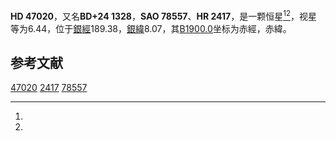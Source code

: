 {{Starbox begin
| name = HD 47020
}}
{{Starbox observe
| epoch = [[J2000.0|J2000.0]]
| constell = {{星座名待查}}<ref name=SIMBAD>{{cite web
 | url=http://simbad.u-strasbg.fr/simbad/sim-id?Ident=HR+2417
 | title=Pulsating variable Star
 | publisher=Centre de Données astronomiques de Strasbourg
 | work=SIMBAD
 | accessdate=2012-07-13
 | archive-date=2016-03-18
 | archive-url=https://web.archive.org/web/20160318085516/http://simbad.u-strasbg.fr/simbad/sim-id?Ident=HR+2417
 | dead-url=no
 }}</ref><ref name=DATA>{{cite web
 | url=http://vizier.u-strasbg.fr/viz-bin/VizieR-5?-out.add=.&-source=5050&-corr=PK=HR&-out.max=9999&HR=2417
 | title=VizieR Detailed Page
 | accessdate=2012-07-13
 | archive-date=2019-02-16
 | archive-url=https://web.archive.org/web/20190216112924/http://vizier.u-strasbg.fr/viz-bin/VizieR-5?-out.add=.&-source=5050&-corr=PK=HR&-out.max=9999&HR=2417
 | dead-url=no
 }}</ref>
| 星官 = 
| ra = {{RA|6|37|27.2}}<ref name=SIMBAD /><ref name=DATA />
| dec = {{DEC|+24|35|27}}<ref name=SIMBAD /><ref name=DATA />
| appmag_v = 6.44<ref name=SIMBAD /><ref name=DATA />
}}
{{Starbox character
| class = A3V<ref name=SIMBAD /><ref name=DATA />
| b-v = 0.1<ref name=SIMBAD /><ref name=DATA />
| u-b = 0.05<ref name=SIMBAD /><ref name=DATA />
| r-i = <ref name=SIMBAD /><ref name=DATA />
| variable = 
}}
{{Starbox astrometry
| radial_v = 0.05
| prop_mo_ra = -2
| parallax = 
| p_error = 
}}
{{Starbox catalog
| names =BD+24 1328，[[SAO星表|SAO]] 78557，[[HD星表|HD]] 47020，[[HR星表|HR]] 2417}}
{{Starbox reference |Simbad=HR+2417}}
{{Starbox end}}

'''HD 47020'''，又名'''BD+24 1328'''，'''SAO 78557'''、'''HR 2417'''，是一颗恒星<ref name=SIMBAD /><ref name=DATA />，视星等为6.44，位于[[銀道座標系|銀經]]189.38，[[銀道座標系|銀緯]]8.07，其[[B1900.0|B1900.0]]坐标为赤經{{RA|6|31|19.4}}，赤緯{{DEC|+24|8.07|26}}。

== 参考文献 ==
{{reflist}}

{{star-stub}}

[[Category:HD和HDE天體|47020]]
[[Category:HR天體|2417]]
[[Category:SAO天體|78557]]